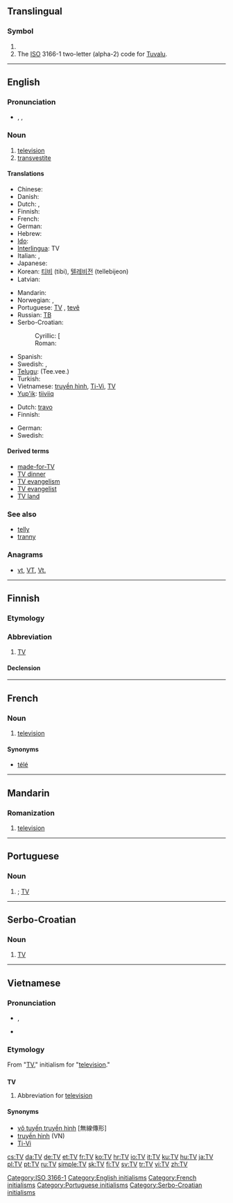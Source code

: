 {{also|tv|.tv}}
==Translingual==
{{wikipedia|dab=TV (disambiguation)|TV}}

===Symbol===
{{infl|mul|symbol}}

# {{SI-unit-abb|tera|volt|[[electromotive force]]}}
# The [[ISO]] 3166-1 two-letter (alpha-2) code for [[Tuvalu]].

[[Category:ISO 3166-1]]

----

==English==

===Pronunciation===
* {{enPR|tē'vē'}}, {{IPA|/ˈtiːˈviː/}}, {{SAMPA|/%ti:"vi:/}}

===Noun===
{{en-noun}}

# [[television]]
# [[transvestite]]

====Translations====
{{trans-top|abbreviation for television}}
* Chinese: {{zh-tsp|電視|电视|diànshì}}
* Danish: {{t+|da|tv|n}}
* Dutch: {{t+|nl|tv|f}}, {{t-|nl|teevee|f}}
* Finnish: {{t+|fi|TV}}
* French: {{t+|fr|télé|f}}
* German: {{t+|de|TV|n}}
* Hebrew: {{t+|he|טלוויזיה|f|tr=televizia}}
* [[Ido]]: {{t+|io|TV|xs=Ido}}
* [[Interlingua]]: TV
* Italian: {{t+|it|TV|f}}, {{t-|it|tivù|f}}
* Japanese: {{t+|ja|テレビ|tr=térebi}}
* Korean: [[티비]] (tibi), [[텔레비전]] (tellebijeon)
* Latvian: {{t-|lv|TV|xs=Latvian}}
{{trans-mid}}
* Mandarin: {{t-|cmn|TV}}
* Norwegian: {{t-|no|TV}}, {{t-|no|teve}}
* Portuguese: [[TV#Portuguese|TV]] {{f}}, [[tevê]] {{f}}
* Russian: [[ТВ#Russian|ТВ]] {{unicode|(tɛvɛ́)}} {{n}}
* Serbo-Croatian:
*: Cyrillic: [{{t|sh|ТВ|sc=Cyrl}}
*: Roman: {{t|sh|TV}}
* Spanish: {{t-|es|tele}}
* Swedish: {{t+|sv|tv}}, {{t+|sv|teve}}
* [[Telugu]]: {{t|te|టీ.వీ.}} (Tee.vee.)
* Turkish: {{t|tr|TV}}
* Vietnamese: [[truyền hình]], [[Ti-Vi]], [[TV#Vietnamese|TV]]
* [[Yup'ik]]: [[tiiviiq]]
{{trans-bottom}}

{{trans-top|abbreviation for transvestite}}
* Dutch: [[travo]] {{m}}
* Finnish: {{t+|fi|transu}}
{{trans-mid}}
* German: {{t|de|Transe|f}}
* Swedish: {{t+|sv|T}}
{{trans-bottom}}

====Derived terms====
* [[made-for-TV]]
* [[TV dinner]]
* [[TV evangelism]]
* [[TV evangelist]]
* [[TV land]]

===See also===
* [[telly]]
* [[tranny]]

===Anagrams===
* [[vt#English|vt]], [[VT#English|VT]], [[Vt.#English|Vt.]]

[[Category:English initialisms]]
----

==Finnish==

===Etymology===
{{term|televisio||television}}

===Abbreviation===
{{infl|fi|abbreviation}}

# [[TV#English|TV]] {{gloss|abbreviation for television}}

====Declension====
{{fi-decl<!--

-->|type=filee<!--

-->|nom_sg=TV<!--
-->|gen_sg=TV:n<!--
-->|par_sg=TV:tä<!--
-->|ine_sg=TV:ssä<!--
-->|ela_sg=TV:stä<!--
-->|ill_sg=TV:seen<!--
-->|ade_sg=TV:llä<!--
-->|abl_sg=TV:ltä<!--
-->|all_sg=TV:llä<!--
-->|ess_sg=TV:nä<!--
-->|tra_sg=TV:ksi<!--
-->|abe_sg=TV:ttä<!--

-->|nom_pl=TV:t<!--
-->|gen_pl=TV:iden<!--
-->|par_pl=TV:itä<!--
-->|ine_pl=TV:issä<!--
-->|ela_pl=TV:istä<!--
-->|ill_pl=TV:isiin<!--
-->|ade_pl=TV:illä<!--
-->|abl_pl=TV:iltä<!--
-->|all_pl=TV:ille<!--
-->|ess_pl=TV:inä<!--
-->|tra_pl=TV:iksi<!--
-->|ins_pl=TV:in<!--
-->|abe_pl=TV:ittä<!--
-->|com_pl=TV:ineen<!--
-->}}

----

==French==

===Noun===
{{fr-noun-inv|f}}

# {{Canada|and|Belgium|informal|lang=fr}} [[television]]

====Synonyms====
* [[télé]]

[[Category:French initialisms]]
----

==Mandarin==

===Romanization===
{{cmn-noun|p|pin=TV|pint=tv|tas=TV}}

# [[television]]

----

==Portuguese==

===Noun===
{{infl|pt|noun|g=f}}

# {{initialism of|televisão|lang=pt|nodot=1}}; [[TV#English|TV]]

[[Category:Portuguese initialisms]]
----

==Serbo-Croatian==

===Noun===
{{sh-noun|g=m|r|ТВ}}

# [[TV#English|TV]]

[[Category:Serbo-Croatian initialisms]]
----

==Vietnamese==

===Pronunciation===
* {{IPA|/ˈtiːˈviː/|lang=vi}}, {{SAMPA|/"ti:"vi:/}}
* {{homophones|Ti-Vi}}

===Etymology===
From {{etyl|en|vi}} "[[TV#English|TV]]," initialism for "[[television]]."

==={{abbreviation|Vietnamese}}===
'''TV'''

# Abbreviation for [[television]]

====Synonyms====
* [[vô tuyến truyền hình]] [無線傳形]
* [[truyền hình]] (VN)
* [[Ti-Vi]]

[[cs:TV]]
[[da:TV]]
[[de:TV]]
[[et:TV]]
[[fr:TV]]
[[ko:TV]]
[[hr:TV]]
[[io:TV]]
[[it:TV]]
[[ku:TV]]
[[hu:TV]]
[[ja:TV]]
[[pl:TV]]
[[pt:TV]]
[[ru:TV]]
[[simple:TV]]
[[sk:TV]]
[[fi:TV]]
[[sv:TV]]
[[tr:TV]]
[[vi:TV]]
[[zh:TV]]